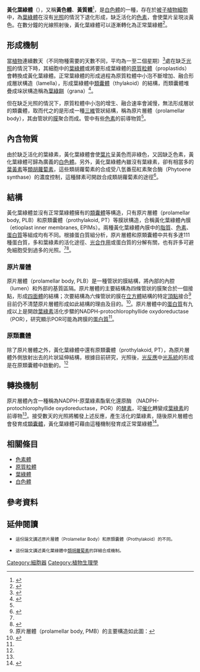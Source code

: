 '''黃化葉綠體'''（{{lang-en|Etioplast}}），又稱'''黃色體'''、'''黃質體'''<ref>{{cite web|url=http://www.cella.cn/book/07/02.htm|title=細胞生物學教程|publisher=绍兴文理学院生物科学系|language=zh-hans|access-date=2011-01-21|archive-url=https://web.archive.org/web/20120224103825/http://www.cella.cn/book/07/02.htm|archive-date=2012-02-24|dead-url=no}}</ref>，是[[白色體|白色體]]的一種，存在於[[被子植物|被子植物]][[細胞|細胞]]中，為[[葉綠體|葉綠體]]在沒有[[光|光照]]的情況下退化形成，缺乏活化的[[色素|色素]]，會使葉片呈現淡黃色。在數分鐘的光線照射後，黃化葉綠體可以逐漸轉化為正常葉綠體<ref name="chi">{{cite web|url=http://ap6.pccu.edu.tw/Encyclopedia/data.asp?id=2119&forepage=1|title=中華百科全書 白色體|author=林明煊|publisher=中華百科全書|language=Zh-tw|access-date=2011-01-21|archive-url=https://web.archive.org/web/20160304194203/http://ap6.pccu.edu.tw/Encyclopedia/data.asp?id=2119&forepage=1|archive-date=2016-03-04|dead-url=no}}</ref>。

== 形成機制 ==
當[[植物|植物]]連續數天（不同物種需要的天數不同，平均為一至二個星期）<ref name="photo">{{cite web|url=http://proj1.sinica.edu.tw/~hispj/program/doc/97/20090221Yang%20Chi-Ming.pdf|title=光合作用|author=楊淇明|publisher=中央研究院生物多樣性研究中心|language=zh-tw}}{{Dead link|date=2018年6月 |bot=InternetArchiveBot |fix-attempted=no }}</ref>處在缺乏[[光|光照]]的情況下時，其細胞中的[[葉綠體|葉綠體]]或將要形成葉綠體的[[質粒體|原質粒體]]（proplastids）會轉換成黃化葉綠體。正常葉綠體的形成過程為原質粒體中小泡不斷增加、融合形成層狀構造（lamella），形成葉綠體中[[類囊體|類囊體]]（thylakoid）的結構，而類囊體堆疊成垛狀構造稱為[[類囊體|葉綠餅]]（grana）<ref>{{cite web|url=http://www.vcbio.science.ru.nl/en/image-gallery/show/labels/print/PL0337/|title=Chloroplast viewed by transmission electron microscopy|publisher=Radboud Universiteit Nijmegen|date=2003-09-19|language=en|access-date=2011-01-21|archive-url=https://web.archive.org/web/20160510180235/http://www.vcbio.science.ru.nl/en/image-gallery/show/labels/print/PL0337/|archive-date=2016-05-10|dead-url=no}}</ref>。

但在缺乏光照的情況下，原質粒體中小泡的增生、融合速率會減慢，無法形成層狀的類囊體，取而代之的是形成一種[[三維|三維]]管狀結構，稱為原片層體（prolamellar body），其由管狀的[[膜|膜]]聚合而成。管中有些[[色素|色素]]的前導物質<ref name="inner"/>。

== 內含物質 ==
{{File|zh-hant=Plastids_types_zh.svg|zh-hans=Plastids_types_zhs.svg|thumb|220px|desc=各種[[色素體|質粒體]]的關係圖}}
由於缺乏活化的葉綠素，黃化葉綠體會使[[葉|葉片]]呈黃色而非綠色，又因缺乏色素，黃化葉綠體可歸為廣義的[[白色體|白色體]]。另外，黃化葉綠體內雖沒有葉綠素，卻有相當多的[[葉黃素|葉黃素]]等[[類胡蘿蔔素|類胡蘿蔔素]]，這些類胡蘿蔔素的合成受八氫番茄紅素聚合酶（Phytoene synthase）的濃度控制，這種酵素可開啟合成類胡蘿蔔素的途徑<ref>{{cite web|url=http://www.landesbioscience.com/journals/psb/article/9672
|title=Colors in the dark: a model for the regulation of carotenoid biosynthesis in etioplasts.
|publisher=Landes Bioscience|author=Antía Rodríguez-Villalón, Elisabet Gas and Manuel Rodríguez-Concepción
|date=2009-10|language=en}}</ref>。

== 結構 ==
黃化葉綠體並沒有正常葉綠體擁有的[[類囊體|類囊體]]等構造，只有原片層體（prolamellar body, PLB）和原類囊體（prothylakoid, PT）等膜狀構造，合稱黃化葉綠體內膜（etioplast inner membranes, EPIMs）。兩種黃化葉綠體內膜中的[[脂質|脂質]]、[[色素|色素]]、[[蛋白質|蛋白質]]等組成均有不同。根據蛋白質組分析，原片層體和原類囊體中共有多達111種蛋白質，多和葉綠素的活化途徑、[[光合作用|光合作用]]或蛋白質的分解有關，也有許多可避免細胞受到過多的光照。<ref name="photo"></ref><ref name="inner">{{cite web
 |url          = http://www.dissertations.se/dissertation/7cd6771758/
 |title        = Steady, ready, go - proteomics of etioplast inner membranes reveals a high readiness for light
 |author       = Lisa A. Blomqvist, Göteborgs Universitet
 |publisher    = University Of Gothenburg　（Sweden）
 |language     = en
 |access-date  = 2011-01-21
 |archive-url  = https://web.archive.org/web/20151118045340/http://www.dissertations.se/dissertation/7cd6771758/
 |archive-date = 2015-11-18
 |dead-url     = no
}}</ref>。

=== 原片層體 ===
原片層體（prolamellar body, PLB）是一種管狀的膜結構，將內部的內腔（lumen）和外部的基質區隔。原片層體的主要結構為四條管狀的膜聚合於一個接點，形成[[四面體|四面體]]的結構；次要結構為六條管狀的膜在[[立方體|立方體]]結構的特定[[頂點_(分子構型)|頂點]]接合<ref>原片層體（prolamellar body, PMB）的主要構造如此圖：{{cite web |url=http://www.rsbs.anu.edu.au/profiles/Brian_Gunning/Web%20PCB/Images/Prolamellar%20body.htm |title=存档副本 |accessdate=2011-01-07 |deadurl=yes |archiveurl=https://web.archive.org/web/20090828023636/http://www.rsbs.anu.edu.au/profiles/Brian_Gunning/Web%20PCB/Images/Prolamellar%20body.htm |archivedate=2009-08-28 }}</ref>目前仍不清楚原片層體形成如此結構的理由及目的。<ref name="UPSC">{{cite web|url=http://www.upsc.se/index2.php?option=com_content&task=view&id=1801&pop=1&page=0&Itemid=47|title=The Assembly of the Prolamellar Body Membrane|author=Selstam E|publisher=Umeå Plant Science Centre (UPSC Sweden)|language=en}}{{Dead link|date=2018年6月 |bot=InternetArchiveBot |fix-attempted=no }}</ref>。原片層體中的[[蛋白質|蛋白質]]有九成以上是開啟[[葉綠素|葉綠素]]活化步驟的NADPH-protochlorophyllide oxydoreductase（POR），研究顯示POR可能為跨膜的[[膜蛋白|蛋白質]]<ref name="inner"></ref>。

=== 原類囊體 ===
除了原片層體之外，黃化葉綠體中還有原類囊體（prothylakoid, PT），為原片層體外側放射出去的片狀延伸結構，根據目前研究，光照後，[[光合作用#原理#光反應|光反應]]中[[光系統|光系統]]的形成是在原類囊體中啟動的。<ref name="inner"></ref>

== 轉換機制 ==
原片層體內含一種稱為NADPH-原葉綠素酯氧化還原酶 （NADPH-protochlorophyllide oxydoreductase，POR）的[[酵素|酵素]]，可[[催化|催化]]{{link-en|葉綠素原|protochlorophyllide}}轉變成[[葉綠素|葉綠素]]的前導物{{link-en|脫植醇葉綠素|chlorophyllide}}<ref name="inner"/>。接受數天的光照將觸發上述反應，產生活化的葉綠素，隨後原片層體也會發育成[[類囊體|類囊體]]，黃化葉綠體可藉由這種機制發育成正常葉綠體<ref>{{cite web|url=http://phylogenomics.berkeley.edu/mcp.pdf|title=Proteome Analysis of the Rice Etioplast|author=Anne von Zychlinski‡§¶|language=en|deadurl=yes|archiveurl=https://web.archive.org/web/20100623210408/http://phylogenomics.berkeley.edu/mcp.pdf|archivedate=2010-06-23|accessdate=2019-05-25}}</ref>。

== 相關條目 ==
* [[色素體|色素體]]
* [[原質粒體|原質粒體]]
* [[葉綠體|葉綠體]]
* [[白色體|白色體]]

== 參考資料 ==
{{portal|植物}}
{{reflist|2}}

== 延伸閱讀 ==
* {{cite web|url=http://www.ncbi.nlm.nih.gov/pmc/articles/PMC1064430/|title=A Comparison between Prolamellar Bodies and Prothylakoid Membranes of Etioplasts of Dark-Grown Wheat Concerning Lipid and Polypeptide Composition|author=Eva Selstam and Anna Stina Sandelius
|publisher=National Center for Biotechnology Information, U.S. National Library of Medicine|language=en}}<small>這份論文講述原片層體（Prolamellar Body）和原類囊體（Prothylakoid）的不同。</small>

* {{cite web|url=http://cat.inist.fr/?aModele=afficheN&cpsidt=18988530|title=Regulation of lutein biosynthesis and prolamellar body formation in Arabidopsis|author=CUTTRISS Abby J.,CHUBB Alexandra C., ALAWADY All, GRIMM Bernhard, POGSON Barry J.|publisher=Commonwealth Scientific and Industrial Research Organization, Collingwood, AUSTRALIE|language=en|access-date=2011-01-21|archive-url=https://web.archive.org/web/20101226082653/http://cat.inist.fr/?aModele=afficheN|archive-date=2010-12-26|dead-url=yes}}<small>這份論文講述黃化葉綠體中[[類胡蘿蔔素|類胡蘿蔔素]]的詳細合成機制。</small>

{{質粒體}}

[[Category:細胞器|Category:細胞器]]
[[Category:植物生理學|Category:植物生理學]]